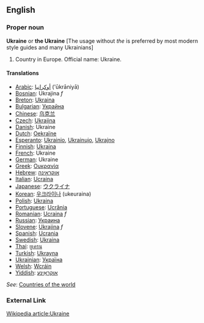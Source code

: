 ==English==

===Proper noun===
'''Ukraine''' or '''the Ukraine''' [The usage without ''the'' is preferred by most modern style guides and many Ukrainians]

# Country in Europe. Official name: Ukraine.

====Translations====
*[[Arabic]]: [[أوكرانيا]] ('ūkrāniyā)
*[[Bosnian]]: Ukrajina ''f''
*[[Breton]]: [[Ukraina]]
*[[Bulgarian]]: [[Украйна]]
*[[Chinese]]: [[乌克兰]]
*[[Czech]]: [[Ukrajina]]
*[[Danish]]: Ukraine
*[[Dutch]]: [[Oekraïne]]
*[[Esperanto]]: [[Ukrainio]], [[Ukrainujo]], [[Ukrajno]]
*[[Finnish]]: [[Ukraina]]
*[[French]]: Ukraine
*[[German]]: Ukraine
*[[Greek]]: [[Ουκρανία]]
*[[Hebrew]]: [[אוקראינה]]
*[[Italian]]: [[Ucraina]]
*[[Japanese]]: [[ウクライナ]]
*[[Korean]]: [[우크라이나]] (ukeuraina)
*[[Polish]]: [[Ukraina]]
*[[Portuguese]]: [[Ucrânia]]
*[[Romanian]]: [[Ucraina]] ''f''
*[[Russian]]: [[Украина]]
*[[Slovene]]: [[Ukrajina]] ''f''
*[[Spanish]]: [[Ucrania]]
*[[Swedish]]: [[Ukraina]]
*[[Thai]]: [[ยูเครน]]
*[[Turkish]]: [[Ukrayna]]
*[[Ukrainian]]: [[Україна]]
*[[Welsh]]: [[Wcráin]]
*[[Yiddish]]: [[אוקראַינע]]

''See'': [[Countries of the world]]
===External Link===
[http://Wikipedia.org/wiki/Ukraine Wikipedia article:Ukraine]